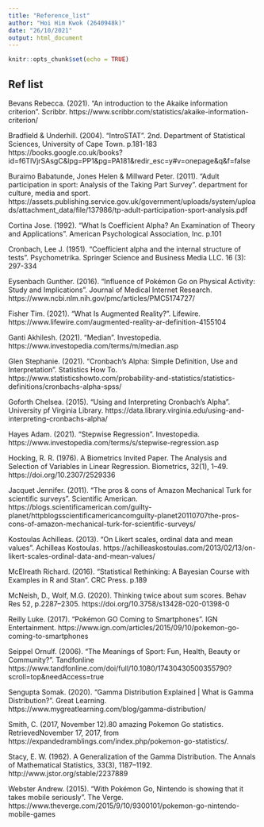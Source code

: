 ```yaml
---
title: "Reference_list"
author: "Hoi Him Kwok (2640948k)"
date: "26/10/2021"
output: html_document
---
```


```r
knitr::opts_chunk$set(echo = TRUE)
```

## Ref list

Bevans Rebecca. (2021). "An introduction to the Akaike information criterion". Scribbr.  https://www.scribbr.com/statistics/akaike-information-criterion/

Bradfield & Underhill. (2004). "IntroSTAT". 2nd. Department of Statistical Sciences, University of Cape Town. p.181-183 https://books.google.co.uk/books?id=f6TlVjrSAsgC&lpg=PP1&pg=PA181&redir_esc=y#v=onepage&q&f=false

Buraimo Babatunde, Jones Helen & Millward Peter. (2011). "Adult participation in sport: Analysis of the Taking Part Survey". department for culture, media and sport. https://assets.publishing.service.gov.uk/government/uploads/system/uploads/attachment_data/file/137986/tp-adult-participation-sport-analysis.pdf

Cortina Jose. (1992). "What Is Coefficient Alpha? An Examination of Theory and Applications". American Psychological Association, Inc. p.101

Cronbach, Lee J. (1951). "Coefficient alpha and the internal structure of tests". Psychometrika. Springer Science and Business Media LLC. 16 (3): 297-334

Eysenbach Gunther. (2016). "Influence of Pokémon Go on Physical Activity: Study and Implications". Journal of Medical Internet Research. https://www.ncbi.nlm.nih.gov/pmc/articles/PMC5174727/

Fisher Tim. (2021). "What Is Augmented Reality?". Lifewire.  https://www.lifewire.com/augmented-reality-ar-definition-4155104

Ganti Akhilesh. (2021). "Median". Investopedia. https://www.investopedia.com/terms/m/median.asp

Glen Stephanie. (2021). "Cronbach’s Alpha: Simple Definition, Use and Interpretation". Statistics How To.  https://www.statisticshowto.com/probability-and-statistics/statistics-definitions/cronbachs-alpha-spss/

Goforth Chelsea. (2015). "Using and Interpreting Cronbach’s Alpha". University pf Virginia Library. https://data.library.virginia.edu/using-and-interpreting-cronbachs-alpha/

Hayes Adam. (2021). "Stepwise Regression". Investopedia. https://www.investopedia.com/terms/s/stepwise-regression.asp

Hocking, R. R. (1976). A Biometrics Invited Paper. The Analysis and Selection of Variables in Linear Regression. Biometrics, 32(1), 1–49. https://doi.org/10.2307/2529336

Jacquet Jennifer. (2011). "The pros & cons of Amazon Mechanical Turk for scientific surveys". Scientific American.  https://blogs.scientificamerican.com/guilty-planet/httpblogsscientificamericancomguilty-planet20110707the-pros-cons-of-amazon-mechanical-turk-for-scientific-surveys/

Kostoulas Achilleas. (2013). "On Likert scales, ordinal data and mean values". Achilleas Kostoulas. https://achilleaskostoulas.com/2013/02/13/on-likert-scales-ordinal-data-and-mean-values/

McElreath Richard. (2016). "Statistical Rethinking: A Bayesian Course with Examples in R and Stan". CRC Press. p.189

McNeish, D., Wolf, M.G. (2020). Thinking twice about sum scores. Behav Res 52, p.2287–2305. https://doi.org/10.3758/s13428-020-01398-0

Reilly Luke. (2017). "Pokémon GO Coming to Smartphones". IGN Entertainment.  https://www.ign.com/articles/2015/09/10/pokemon-go-coming-to-smartphones

Seippel Ornulf. (2006). "The Meanings of Sport: Fun, Health, Beauty or Community?". Tandfonline https://www.tandfonline.com/doi/full/10.1080/17430430500355790?scroll=top&needAccess=true

Sengupta Somak. (2020). "Gamma Distribution Explained | What is Gamma Distribution?". Great Learning. https://www.mygreatlearning.com/blog/gamma-distribution/

Smith, C. (2017, November 12).80 amazing Pokemon Go statistics. RetrievedNovember 17, 2017, from https://expandedramblings.com/index.php/pokemon-go-statistics/.

Stacy, E. W. (1962). A Generalization of the Gamma Distribution. The Annals of Mathematical Statistics, 33(3), 1187–1192. http://www.jstor.org/stable/2237889

Webster Andrew. (2015). "With Pokémon Go, Nintendo is showing that it takes mobile seriously". The Verge.  https://www.theverge.com/2015/9/10/9300101/pokemon-go-nintendo-mobile-games